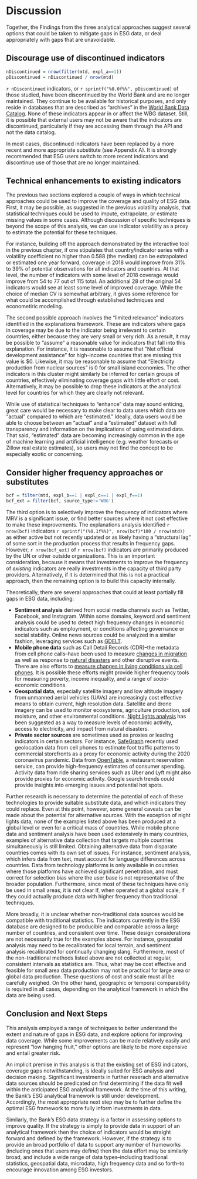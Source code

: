 # Discussion


Together, the Findings from the three analytical approaches suggest several options that could
be taken to mitigate gaps in ESG data, or deal appropriately with gaps that are unavoidable.

## Discourage use of discontinued indicators
```r
nDiscontinued = nrow(filter(mtd, expl_a==1))
pDiscontinued = nDiscontinued / nrow(mtd)
```

`r nDiscontinued` indicators, or
`r sprintf("%0.0f%%", pDiscontinued)` of those studied, have been discontinued by the World Bank and are no longer
maintained. They continue to be available for historical purposes, and only reside in databases
that are described as "archives" in the [World Bank Data Catalog](https://datacatalog.worldbank.org).
None of these indicators appear in or affect the WBG dataset. Still, it is possible that external
users may not be aware that the indicators are discontinued, particularly if they are accessing
them through the API and not the data catalog.

In most cases, discontinued indicators have been replaced by a more recent and more appropriate
substitute (see Appendix A). It is strongly recommended that ESG users switch to more recent indicators
and discontinue use of those that are no longer maintained.


## Technical enhancements to existing indicators

<!-- Note: the calculations in this section come from coverage-analysis.ipynb, I couldn't figure out
how to do it in R -->

The previous two sections explored a couple of ways in which technical approaches could be used to improve
the coverage and quality of ESG data. First, it may be possible, as suggested in the previous volatility
analysis, that statistical techniques could be used to impute, extrapolate, or estimate missing values in
some cases. Although discussion of specific techniques
is beyond the scope of this analysis, we can use indicator volatility as a proxy to estimate the potential
for these techniques.

For instance, building off the approach demonstrated by the interactive tool in the previous chapter,
if one stipulates that country/indicator series with a volatility coefficient no higher than 0.588
(the median) can be extrapolated or estimated one year forward, coverage in 2018 would improve from 31% to 39%
of potential observations for all indicators and countries. At that level, the number of indicators with some level
of 2018 coverage would improve from 54 to 77 out of 115 total. An additional 28 of the original 54 indicators
would see at least some level of improved coverage.
While the choice of median CV is somewhat arbitrary, it gives some reference for what
could be accomplished through established techniques and econometiric modeling.

The second possible approach involves the "limited relevance" indicators identified in the explanations
framework. These are indicators where gaps in coverage may be due to the indicator being irrelevant to certain
countries, either because they are very small or very rich. As a result, it may be possible to "assume" a
reasonable value for indicators that fall into this explanation. For instance, it is reasonable to assume
that "Net official development assistance" for  high-income countries that are missing this value is $0.
Likewise, it may be
reasonable to assume that "Electricity production from nuclear sources" is 0 for small island economies.
The other indicators in this cluster might similarly be inferred for certain groups of countries, effectively
eliminating coverage gaps with little effort or cost. Alternatively, it may be possible to drop these indicators
at the analytical level for countries for which they are clearly not relevant.

While use of statistical techniques to "enhance" data may sound enticing, great care would be necessary to
make clear to data users which data are "actual" compared to which are "estimated." Ideally, data users
would be able to choose between an "actual" and a "estimated" dataset with full transparency and information on the
implications of using estimated data. That said, "estimated" data are becoming increasingly common in the age of machine learning and artificial intelligence (e.g. weather forecasts or Zillow real estate estimates),
so users may not find the concept to be especially exotic or concerning.

## Consider higher frequency approaches or substitutes

```r
bcf = filter(mtd, expl_b==1 | expl_c==1 | expl_f==1)
bcf_ext = filter(bcf, source_type!='WBG')

```

The third option is to selectively improve the frequency of indicators where MRV is a significant issue, or find
better sources where it not cost effective to make these improvements. The explanations analysis identified 
`r nrow(bcf) ` indicators `r sprintf("(%0.1f%%)", nrow(bcf)*100 / nrow(mtd))` as either active but not recently updated or as
likely having a "structural lag" of some sort in the production process that results in frequency gaps.
However, `r nrow(bcf_ext)`
of `r nrow(bcf)` indicators are primarily produced by the UN or other outside organizations.
This is an important consideration, because it means that investments to improve the frequency of *existing*
indicators are really investments in the capacity of third party providers. Alternatively, if it is determined
that this is not a practical approach, then the remaining option is to build this capacity internally.

Theoretically, there are several approaches that could at least partially fill gaps in ESG data, including:

* **Sentiment analysis** derived from social media channels such as Twitter, Facebook, and Instagram.
  Within some domains, keyword and sentiment analysis could be used to detect high frequency changes in economic
  indicators such as employment, or conditions affecting governance or social stability. Online news
  sources could be analyzed in a similar fashion, leveraging services such as [GDELT](https://www.gdeltproject.org).
* **Mobile phone data** such as Call Detail Records (CDR)--the metadata from cell phone calls--have been used to
  measure [changes in migration](https://www.nature.com/articles/s41599-019-0242-9)
  as well as response to
  [natural disasters](https://reliefweb.int/report/world/call-detail-records-use-mobile-phone-data-track-and-predict-population-displacement)
  and other disruptive events. There are also efforts to
  [measure changes in living conditions via cell phones](https://www.worldbank.org/en/programs/listening-to-africa).
  It is possible these efforts might provide higher frequency tools for measuring poverty, income inequality, and
  a range of socio-economic conditions.
* **Geospatial data**, especially satellite imagery and low altitude imagery from unmanned aerial vehicles (UAVs)
  are increasingly cost effective means to obtain current, high resolution data. Satellite and drone imagery can
  be used to monitor ecosystems, agriculture production, soil moisture, and other environmental conditions.
  [Night lights analysis](https://disasters.nasa.gov/news/new-night-lights-maps-open-possible-real-time-applications)
  has been suggested as a way to measure levels of economic activity, access to electricity, and
  impact from natural disasters.
* **Private sector sources** are sometimes used as proxies or leading indicators in certain sectors. For instance,
  [SafeGraph](https://www.safegraph.com/dashboard/reopening-the-economy-foot-traffic?s=US&d=06-28-2020&i=all) recently
  used geolocation data from cell phones to estimate foot traffic patterns to commercial storefronts as a proxy for
  economic activity during the 2020 coronavirus pandemic. Data from
  [OpenTable](https://www.opentable.com/state-of-industry), a restaurant reservation service, can provide
  high-frequency estimates of consumer spending. Activity data from ride sharing services such as Uber and Lyft
  might also provide proxies for economic activity.
  Google search trends could provide insights into emerging issues and potential hot spots.

Further research is necessary to determine the potential of each of these technologies to provide suitable
substitute data, and which indicators they could replace. Even at this point, however, some general caveats
can be made about the potential for alternative sources. With the exception of night lights data, none of the examples
listed above has been produced at a global level or even for a critical mass of countries. While mobile phone
data and sentiment analysis have been used extensively in many countries, examples of alternative data collection
that targets multiple countries simultaneously is still limited. Obtaining alternative data from disparate countries
comes with its own set of issues. For instance, sentiment analysis, which infers data from text, must account
for language differences across countries. Data from technology platforms is only available in countries where those
platforms have achieved significant penetration, and must correct for selection bias where the user base is
not representative of the broader population. Furthermore, since most of these techniques have only be used in small
areas, it is not clear if, when operated at a global scale, if they could actually produce data with higher
frequency than traditional techniques.

More broadly, it is unclear whether non-traditional data sources would be compatible with traditional statistics. The
indicators currently in the ESG database are designed to be producible and comparable across a large number of
countries, and consistent over time. These design considerations are not necessarily true for the examples above.
For instance, geospatial analysis may need to be recalibrated for local terrain, and sentiment analysis
recalibrated for continually changing slang.  Furthermore, most of the non-traditional methods listed above are
not collected at regular, consistent intervals as statistics are.
Thus, what may be cost effective and feasible for small area data production may not
be practical for large area or global data production. These questions of cost and scale must all be carefully
weighed. On the other hand, geographic or temporal comparability is required in all cases, depending on the 
analytical framework in which the data are being used.

## Conclusion and Next Steps

This analysis employed a range of techniques to better understand the extent and nature of gaps in ESG data,
and explore options for improving data coverage. While some improvements can be made relatively easily and
represent "low hanging fruit," other options are likely to be more expensive and entail greater risk.

An implicit premise in this analysis is that the existing set of ESG indicators, coverage gaps notwithstanding,
is ideally suited for ESG analysis and decision making. Significant investments in further reserach and alternative
data sources should be predicated on first determining if the data fit well within the anticipated ESG
analytical framework. At the time of this writing, the Bank's ESG analytical framework is still under
development. Accordingly, the most appropriate next step may be to further define the optimal ESG framework
to more fully inform investments in data.

Similarly, the Bank's ESG data strategy is a factor in assessing options to improve quality. If the strategy
is simply to provide data in support of an analytical framework then the choice of indicators would be
straight forward and defined by the framework. However, if the strategy is to provide an broad portfolio
of data to support any number of frameworks (including ones that users may define) then the data effort
may be similarly broad, and include a wide range of data types--including traditional statistics, geospatial
data, microdata, high frequency data and so forth--to encourage innovation among ESG investors.

